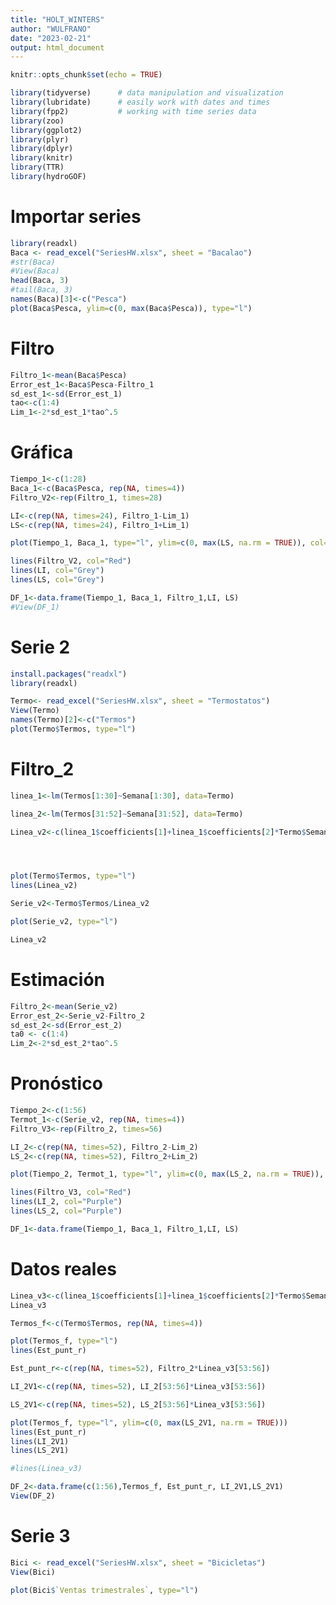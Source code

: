 ```yaml
---
title: "HOLT_WINTERS"
author: "WULFRANO"
date: "2023-02-21"
output: html_document
---
```


```r
knitr::opts_chunk$set(echo = TRUE)
```



```r

library(tidyverse)      # data manipulation and visualization
library(lubridate)      # easily work with dates and times
library(fpp2)           # working with time series data
library(zoo)
library(ggplot2)
library(plyr)
library(dplyr)
library(knitr)
library(TTR)
library(hydroGOF)


```


# Importar series

```r
library(readxl)
Baca <- read_excel("SeriesHW.xlsx", sheet = "Bacalao")
#str(Baca)
#View(Baca)
head(Baca, 3)
#tail(Baca, 3)
names(Baca)[3]<-c("Pesca")
plot(Baca$Pesca, ylim=c(0, max(Baca$Pesca)), type="l")
```

# Filtro


```r
Filtro_1<-mean(Baca$Pesca)
Error_est_1<-Baca$Pesca-Filtro_1
sd_est_1<-sd(Error_est_1)
tao<-c(1:4)
Lim_1<-2*sd_est_1*tao^.5
```

# Gráfica

```r
Tiempo_1<-c(1:28)
Baca_1<-c(Baca$Pesca, rep(NA, times=4))
Filtro_V2<-rep(Filtro_1, times=28)

LI<-c(rep(NA, times=24), Filtro_1-Lim_1)
LS<-c(rep(NA, times=24), Filtro_1+Lim_1)

plot(Tiempo_1, Baca_1, type="l", ylim=c(0, max(LS, na.rm = TRUE)), col="Blue")

lines(Filtro_V2, col="Red")
lines(LI, col="Grey")
lines(LS, col="Grey")

DF_1<-data.frame(Tiempo_1, Baca_1, Filtro_1,LI, LS)
#View(DF_1)
```


# Serie 2
```r
install.packages("readxl")
library(readxl)

```


```r

Termo<- read_excel("SeriesHW.xlsx", sheet = "Termostatos")
View(Termo)
names(Termo)[2]<-c("Termos")
plot(Termo$Termos, type="l")
```


# Filtro_2

```r

linea_1<-lm(Termos[1:30]~Semana[1:30], data=Termo)

linea_2<-lm(Termos[31:52]~Semana[31:52], data=Termo)

Linea_v2<-c(linea_1$coefficients[1]+linea_1$coefficients[2]*Termo$Semana[1:30], linea_2$coefficients[1]+linea_2$coefficients[2]*Termo$Semana[31:52])




plot(Termo$Termos, type="l")
lines(Linea_v2)

Serie_v2<-Termo$Termos/Linea_v2

plot(Serie_v2, type="l")

```
```r
Linea_v2
```



# Estimación

```r
Filtro_2<-mean(Serie_v2)
Error_est_2<-Serie_v2-Filtro_2
sd_est_2<-sd(Error_est_2)
ta0 <- c(1:4)
Lim_2<-2*sd_est_2*tao^.5
```

# Pronóstico

```r
Tiempo_2<-c(1:56)
Termot_1<-c(Serie_v2, rep(NA, times=4))
Filtro_V3<-rep(Filtro_2, times=56)

LI_2<-c(rep(NA, times=52), Filtro_2-Lim_2)
LS_2<-c(rep(NA, times=52), Filtro_2+Lim_2)

plot(Tiempo_2, Termot_1, type="l", ylim=c(0, max(LS_2, na.rm = TRUE)), col="Blue")

lines(Filtro_V3, col="Red")
lines(LI_2, col="Purple")
lines(LS_2, col="Purple")

DF_1<-data.frame(Tiempo_1, Baca_1, Filtro_1,LI, LS)
```

# Datos reales

```r
Linea_v3<-c(linea_1$coefficients[1]+linea_1$coefficients[2]*Termo$Semana[1:30], linea_2$coefficients[1]+linea_2$coefficients[2]*c(31:56))
Linea_v3

Termos_f<-c(Termo$Termos, rep(NA, times=4))

plot(Termos_f, type="l")
lines(Est_punt_r)

Est_punt_r<-c(rep(NA, times=52), Filtro_2*Linea_v3[53:56])

LI_2V1<-c(rep(NA, times=52), LI_2[53:56]*Linea_v3[53:56])

LS_2V1<-c(rep(NA, times=52), LS_2[53:56]*Linea_v3[53:56])

plot(Termos_f, type="l", ylim=c(0, max(LS_2V1, na.rm = TRUE)))
lines(Est_punt_r)
lines(LI_2V1)
lines(LS_2V1)

#lines(Linea_v3)

DF_2<-data.frame(c(1:56),Termos_f, Est_punt_r, LI_2V1,LS_2V1)
View(DF_2)
```

# Serie 3

```r
Bici <- read_excel("SeriesHW.xlsx", sheet = "Bicicletas")
View(Bici)

plot(Bici$`Ventas trimestrales`, type="l")
```

